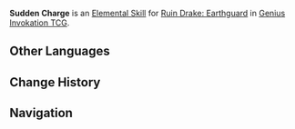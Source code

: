 {{Genius Invokation TCG Skill Infobox
|id         = 30052
|image      = Sudden Charge Character Card Skill.png
|type       = Elemental Skill
|character  = Ruin Drake: Earthguard
|matching   = 3
|effect     = Deals 3 '''Physical DMG'''.
|order      = 2
}}
'''Sudden Charge''' is an [[Character Card Elemental Skill|Elemental Skill]] for [[Ruin Drake: Earthguard (Character Card)|Ruin Drake: Earthguard]] in [[Genius Invokation TCG]].

==Other Languages==
{{Other Languages
|en      = Sudden Charge
|zhs     = 突进冲击
|zhs_rm  = 
|zht     = 突進衝擊
|zht_rm  = 
|zh_tl   = 
|ja      = 突進衝撃
|ja_rm   = Tosshin Shougeki
|ja_tl   = Charge Impact
|ko      = 충격의 돌진
|ko_rm   = 
|ko_tl   = 
|es      = Arremetida súbita
|es_tl   = Sudden Onslaught
|fr      = Impact de ruée
|fr_tl   = Rush Impact
|ru      = Внезапный выпад
|ru_tl   = 
|th      = Sudden Charge
|vi      = Xung Kích Bất Ngờ
|vi_tl   = 
|de      = Überraschender Ansturm
|de_tl   = Surprising Onslaught
|id      = Sudden Charge
|pt      = Investida Repentina
|pt_tl   = 
|tr      = Ani Hücum
|tr_tl   = 
|it      = Carica improvvisa
|it_tl   = 
}}

==Change History==
{{Change History|4.3}}

==Navigation==
{{Genius Invokation TCG Skill Navbox|Ruin Drake: Earthguard}}